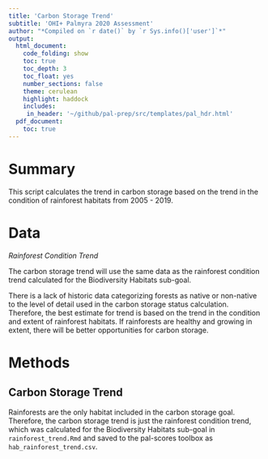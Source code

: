 ```yaml
---
title: 'Carbon Storage Trend'
subtitle: 'OHI+ Palmyra 2020 Assessment'
author: "*Compiled on `r date()` by `r Sys.info()['user']`*"
output: 
  html_document:
    code_folding: show
    toc: true
    toc_depth: 3 
    toc_float: yes
    number_sections: false
    theme: cerulean
    highlight: haddock
    includes: 
     in_header: '~/github/pal-prep/src/templates/pal_hdr.html' 
  pdf_document:
    toc: true
---
```


# Summary 

This script calculates the trend in carbon storage based on the trend in the condition of rainforest habitats from 2005 - 2019.        

# Data 

*Rainforest Condition Trend*   

The carbon storage trend will use the same data as the rainforest condition trend calculated for the Biodiversity Habitats sub-goal. 

There is a lack of historic data categorizing forests as native or non-native to the level of detail used in the carbon storage status calculation. Therefore, the best estimate for trend is based on the trend in the condition and extent of rainforest habitats. If rainforests are healthy and growing in extent, there will be better opportunities for carbon storage.   

# Methods 

## Carbon Storage Trend 

Rainforests are the only habitat included in the carbon storage goal. Therefore, the carbon storage trend is just the rainforest condition trend, which was calculated for the Biodiversity Habitats sub-goal in `rainforest_trend.Rmd` and saved to the pal-scores toolbox as `hab_rainforest_trend.csv`.    



